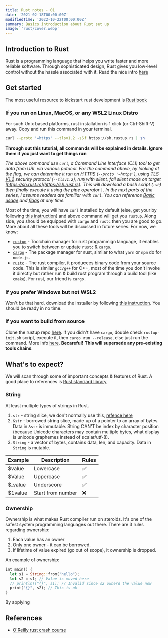 ```yaml
---
title: Rust notes - 01
date: '2021-02-18T00:00:00Z'
modifiedTime: '2022-10-22T00:00:00Z'
summary: Basics introduction about Rust set up
image: 'rust/cover.webp'
---
```


## Introduction to Rust

Rust is a programming language that helps you write faster and more reliable software. Through sophisticated design, Rust gives you low-level control without the hassle associated with it. Read the nice intro [here](https://doc.rust-lang.org/book/ch00-00-introduction.html)

## Get started

The most useful resource to kickstart rust development is [Rust book](https://doc.rust-lang.org/book/v)

### If you run on Linux, MacOS, or any WSL2 Linux Distro

For such Unix based platforms, rust installation is 1 click (or Ctrl-Shift-V) away. Copy and run this command in your terminal.

```bash
curl --proto '=https' --tlsv1.2 -sSf https://sh.rustup.rs | sh
```

**Through out this tutorial, all commands will be explained in details. Ignore them if you just want to get things run**

_The above command use `curl`, a Command Line Interface (CLI) tool to get data from URL via various potocol.
For the command above, by looking at the flag, we can determine it run on [HTTPS](https://www.cloudflare.com/learning/ssl/what-is-https/)
(`--proto '=https'`), using [TLS V1.2](https://datatracker.ietf.org/doc/html/rfc5246) security protocol (`--tlsv1.2`), run with silent,
fail silent mode on target [https://sh.rust.rs](https://sh.rust.rs). This will download a bash script (`.sh`) then finally execute it
using the pipe operator `|`. In the next parts of the series, I assume readers are familiar with `curl`. You can reference
[Basic usage](https://everything.curl.dev/cmdline) and [flags](https://gist.github.com/eneko/dc2d8edd9a4b25c5b0725dd123f98b10) at any time._

Most of the time, you will have `curl` installed by default (else, get your by following [this instruction](https://help.ubidots.com/en/articles/2165289-learn-how-to-install-run-curl-on-windows-macosx-linux)) and above command will get you `rustup`. Along side, you should be equipped with `cargo` and `rustc` then you are good to go. More about all these tools will be discussed in future series. For now, we know:

- [`rustup`](https://rust-lang.github.io/rustup/) - Toolchain manager for rust programmign language, it enables you to switch between or update `rustc` & `cargo`.
- [`cargo`](https://doc.rust-lang.org/cargo/) - The package manager for rust, similar to what `yarn` or `npm` do for `node.js`.
- [`rustc`](https://doc.rust-lang.org/stable/rustc/) - The rust compiler, it producees binary code from your source code. This is similar `gcc/g++` for C++, most of the time you don't invoke it directly but rather run & build rust program through a build tool (like `cmake`). For rust, our friend is `cargo`.

### If you prefer Windows but not WSL2

Won't be that hard, download the installer by following [this instruction](https://www.rust-lang.org/tools/install). You should be ready in no time.

### If you want to build from source

Clone the rustup repo [here](https://github.com/rust-lang/rustup). If you didn't have `cargo`, double check `rustup-init.sh` script, execute it, then `cargo run --release`, else just run the command. More info [here](https://rust-lang.github.io/rustup/installation/other.html#msvc). **Becareful! This will supersede any pre-existing tools chains**.

## What's to expect?

We will scan through some of important concepts & features of Rust. A good place to references is [Rust standard library](https://doc.rust-lang.org/stable/std)

### String

At least multiple types of strings in Rust.

1. `str` - string slice, we don't normally use this, [refence here](https://doc.rust-lang.org/std/primitive.str.html)
2. `&str` - borrowed string slice, made up of a pointer to an array of bytes. Data in `&str` is immutable. String CAN'T be index by
   character position (because Unicode characters may contain multiple bytes, what display is unicode graphemes instead of scalar/utf-8).
3. `String` - a vector of bytes, contains data, len, and capacity. Data in `String` is mutable.

| Example  | Description       | Rules |
| -------- | ----------------- | ----- |
| $value   | Lowercase         | ✅    |
| $Value   | Uppercase         | ✅    |
| $\_value | Underscore        | ✅    |
| $1value  | Start from number | ❌    |

### Ownership

Ownership is what makes Rust compiler run on steroids. It's one of the safest system programming languages out there. There are 3 rules regarding ownership:

1. Each value has an owner
2. Only one owner - it can be borrowed.
3. If lifetime of value expired (go out of scope), it ownership is dropped.

An example of ownership:

```rust
int main() {
  let s1 = String::from("hello");
  let s2 = s1; // Value is moved here
  // println!("{}", s1); // Invalid since s2 ownerd the value now
  print("{}", s2); // This is ok
}
```

By applying

## References

- [O'Reilly rust crash course](https://learning.oreilly.com/videos/ultimate-rust-crash/9781800563902/)
